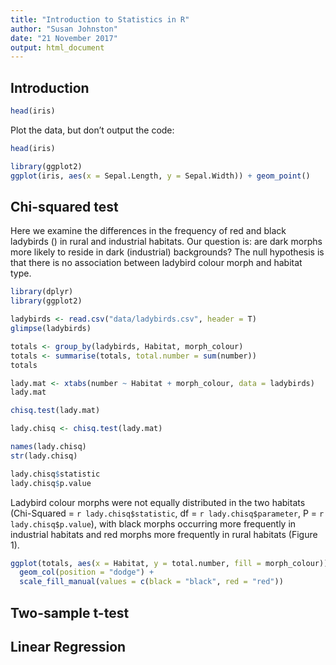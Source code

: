 ```yaml
---
title: "Introduction to Statistics in R"
author: "Susan Johnston"
date: "21 November 2017"
output: html_document
---
```



## Introduction

```r
head(iris)
```

Plot the data, but don't output the code:

```r
head(iris)

library(ggplot2)
ggplot(iris, aes(x = Sepal.Length, y = Sepal.Width)) + geom_point()
```




## Chi-squared test

Here we examine the differences in the frequency of red and black ladybirds (\textit{Adalia bipunctata}) in rural and industrial habitats. Our question is: are dark morphs more likely to reside in dark (industrial) backgrounds? The null hypothesis is that there is no association between ladybird colour morph and habitat type.

```r
library(dplyr)
library(ggplot2)

ladybirds <- read.csv("data/ladybirds.csv", header = T)
glimpse(ladybirds)

totals <- group_by(ladybirds, Habitat, morph_colour)
totals <- summarise(totals, total.number = sum(number))
totals

lady.mat <- xtabs(number ~ Habitat + morph_colour, data = ladybirds)
lady.mat

chisq.test(lady.mat)

lady.chisq <- chisq.test(lady.mat)

names(lady.chisq)
str(lady.chisq)

lady.chisq$statistic
lady.chisq$p.value

```

Ladybird colour morphs were not equally distributed in the two habitats (Chi-Squared = `r lady.chisq$statistic`, df = `r lady.chisq$parameter`, P = `r lady.chisq$p.value`), with black morphs occurring more frequently in industrial habitats and red morphs more frequently in rural habitats (Figure 1).

```r
ggplot(totals, aes(x = Habitat, y = total.number, fill = morph_colour)) +
  geom_col(position = "dodge") +
  scale_fill_manual(values = c(black = "black", red = "red"))

```

## Two-sample t-test



## Linear Regression



